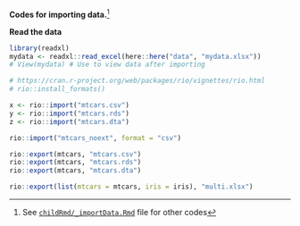 
**Codes for importing data.**^[See [`childRmd/_importData.Rmd`](https://github.com/sbalci/histopathology-template/blob/master/childRmd/_importData.Rmd) file for other codes]


**Read the data**

```r
library(readxl)
mydata <- readxl::read_excel(here::here("data", "mydata.xlsx"))
# View(mydata) # Use to view data after importing
```



```r
# https://cran.r-project.org/web/packages/rio/vignettes/rio.html
# rio::install_formats()

x <- rio::import("mtcars.csv")
y <- rio::import("mtcars.rds")
z <- rio::import("mtcars.dta")

rio::import("mtcars_noext", format = "csv")

rio::export(mtcars, "mtcars.csv")
rio::export(mtcars, "mtcars.rds")
rio::export(mtcars, "mtcars.dta")

rio::export(list(mtcars = mtcars, iris = iris), "multi.xlsx")

```


